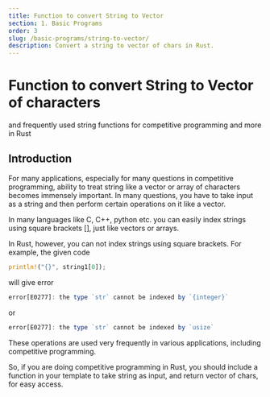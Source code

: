 ```yaml
---
title: Function to convert String to Vector
section: 1. Basic Programs
order: 3
slug: /basic-programs/string-to-vector/
description: Convert a string to vector of chars in Rust.
---
```


# Function to convert String to Vector of characters
and frequently used string functions for competitive programming and more in Rust

## Introduction

For many applications, especially for many questions in competitive programming, ability to treat string like a vector or array of characters becomes immensely important.
In many questions, you have to take input as a string and then perform certain operations on it like a vector.

In many languages like C, C++, python etc. you can easily index strings using square brackets [], just like vectors or arrays.

In Rust, however, you can not index strings using square brackets. For example, the given code

```rust
println!("{}", string1[0]);
```

will give error

```js
error[E0277]: the type `str` cannot be indexed by `{integer}`
```

or

```js
error[E0277]: the type `str` cannot be indexed by `usize`
```

These operations are used very frequently in various applications, including competitive programming.

So, if you are doing competitive programming in Rust, you should include a function in your template to take string as input, and return vector of chars, for easy access.
